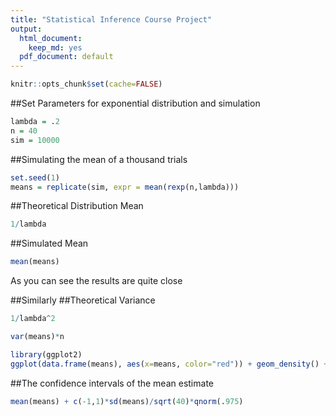 ```yaml
---
title: "Statistical Inference Course Project"
output:
  html_document:
    keep_md: yes
  pdf_document: default
---
```


```r
knitr::opts_chunk$set(cache=FALSE)
```

##Set Parameters for exponential distribution and simulation
```r
lambda = .2
n = 40
sim = 10000
```

##Simulating the mean of a thousand trials

```r
set.seed(1)
means = replicate(sim, expr = mean(rexp(n,lambda)))
```

##Theoretical Distribution Mean
```r
1/lambda
```
##Simulated Mean
```r
mean(means)
```
As you can see the results are quite close

##Similarly
##Theoretical Variance
```r
1/lambda^2
```

```r
var(means)*n
```


```r
library(ggplot2)
ggplot(data.frame(means), aes(x=means, color="red")) + geom_density() + stat_function(fun = dnorm, aes(color = "blue"), arg = list(mean = 1/lambda, sd=sqrt(lambda^-2/n))) + scale_colour_manual("Legend title", values = c("red", "blue"), labels = c("Theoretical","Simulated"))+ggtitle("Comparison of Simulated Distribution to Theoretical Distribution")
```

##The confidence intervals of the mean estimate
```r
mean(means) + c(-1,1)*sd(means)/sqrt(40)*qnorm(.975)
```



